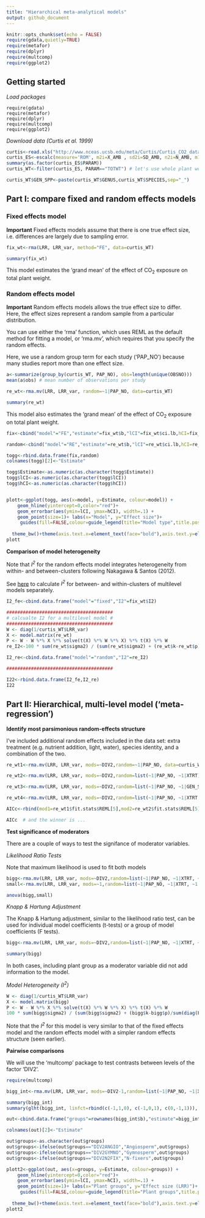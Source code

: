 ```yaml
---
title: "Hierarchical meta-analytical models"
output: github_document
---
```


```r
knitr::opts_chunk$set(echo = FALSE)
require(gdata,quietly=TRUE)
require(metafor)
require(dplyr)
require(multcomp)
require(ggplot2)
```

## Getting started   

_Load packages_ 

```
require(gdata)
require(metafor)
require(dplyr)
require(multcomp)
require(ggplot2)

```

_Download data (Curtis et al. 1999)_    


```r

curtis<-read.xls("http://www.nceas.ucsb.edu/meta/Curtis/Curtis_CO2_database.xls",as.is=TRUE,verbose=FALSE,sheet=1)
curtis_ES<-escalc(measure='ROM', m2i=X_AMB , sd2i=SD_AMB, n2i=N_AMB, m1i=X_ELEV, sd1i=SD_ELEV, n1i=N_ELEV, vtype='LS',var.names=c("LRR","LRR_var"),data=curtis)
summary(as.factor(curtis_ES$PARAM))
curtis_WT<-filter(curtis_ES, PARAM=="TOTWT") # let's use whole plant weight because it has the largest number of observations   

curtis_WT$GEN_SPP<-paste(curtis_WT$GENUS,curtis_WT$SPECIES,sep="_")
```


## Part I: compare fixed and random effects models  

### Fixed effects model

**Important** Fixed effects models assume that there is one true effect size, i.e. differences are largely due to sampling error.      

```r

fix_wt<-rma(LRR, LRR_var, method="FE", data=curtis_WT)

summary(fix_wt)
```

This model estimates the 'grand mean' of the effect of CO~2~ exposure on total plant weight. 



### Random effects model

**Important** Random effects models allows the true effect size to differ.  
Here, the effect sizes represent a random sample from a particular distribution.   

You can use either the 'rma' function, which uses REML as the default method for fitting a model, or 'rma.mv', which
requires that you specify the random effects.  

Here, we use a random group term for each study ('PAP_NO') because many studies report more than one effect size.

```r
a<-summarize(group_by(curtis_WT, PAP_NO), obs=length(unique(OBSNO)))
mean(a$obs) # mean number of observations per study  
```



```r

re_wt<-rma.mv(LRR, LRR_var, random=~1|PAP_NO, data=curtis_WT)

summary(re_wt)
```
This model also estimates the 'grand mean' of the effect of CO~2~ exposure on total plant weight.  


```r
fix<-cbind("model"="FE","estimate"=fix_wt$b,"lCI"=fix_wt$ci.lb,hCI=fix_wt$ci.ub)

random<-cbind("model"="RE","estimate"=re_wt$b,"lCI"=re_wt$ci.lb,hCI=re_wt$ci.ub)

togg<-rbind.data.frame(fix,random)
colnames(togg)[2]<-"Estimate"

togg$Estimate<-as.numeric(as.character(togg$Estimate))
togg$lCI<-as.numeric(as.character(togg$lCI))
togg$hCI<-as.numeric(as.character(togg$hCI))


plott<-ggplot(togg, aes(x=model, y=Estimate, colour=model)) + 
    geom_hline(yintercept=0,color="red")+
    geom_errorbar(aes(ymin=lCI, ymax=hCI), width=.1) +
    geom_point(size=1)+ labs(x="Model", y="Effect size")+
     guides(fill=FALSE,colour=guide_legend(title="Model type",title.position = "top"))+
  
  theme_bw()+theme(axis.text.x=element_text(face="bold"),axis.text.y=element_text(face="bold"))
plott
```
 
__Comparison of model heterogeneity__


Note that _I^2^_ for the random effects model integrates heterogeneity from within- and between-clusters following Nakagawa & Santos (2012).  

See [here](http://www.metafor-project.org/doku.php/tips:i2_multilevel_multivariate) to calculate _I^2^_ for between- and within-clusters of multilevel models separately.  
```r

I2_fe<-cbind.data.frame("model"="fixed","I2"=fix_wt$I2) 

#######################################
# calcualte I2 for a multilevel model #
#######################################
W <- diag(1/curtis_WT$LRR_var)
X <- model.matrix(re_wt)
P <- W - W %*% X %*% solve(t(X) %*% W %*% X) %*% t(X) %*% W
re_I2<-100 * sum(re_wt$sigma2) / (sum(re_wt$sigma2) + (re_wt$k-re_wt$p)/sum(diag(P)))

I2_re<-cbind.data.frame("model"="random","I2"=re_I2)

#######################################

I22<-rbind.data.frame(I2_fe,I2_re)
I22
```



## Part II: Hierarchical, multi-level model ('meta-regression')  


__Identify most parsimonious random-effects structure__  

I've included additional random effects included in the data set: extra treatment (e.g. nutrient addition, light, water), species identity, and 
a combination of the two.  



```r

re_wt1<-rma.mv(LRR, LRR_var, mods=~DIV2,random=~1|PAP_NO, data=curtis_WT)

re_wt2<-rma.mv(LRR, LRR_var, mods=~DIV2,random=list(~1|PAP_NO, ~1|XTRT), data=curtis_WT)

re_wt3<-rma.mv(LRR, LRR_var, mods=~DIV2,random=list(~1|PAP_NO, ~1|GEN_SPP), data=curtis_WT)

re_wt4<-rma.mv(LRR, LRR_var, mods=~DIV2,random=list(~1|PAP_NO, ~1|XTRT, ~1|GEN_SPP), data=curtis_WT)

AICc<-rbind(mod1=re_wt1$fit.stats$REML[5],mod2=re_wt2$fit.stats$REML[5],mod3=re_wt3$fit.stats$REML[5],mod4=re_wt4$fit.stats$REML[5])

AICc  # and the winner is ... 

```

__Test significance of moderators__  

There are a couple of ways to test the signifance of moderator variables.  

_Likelihood Ratio Tests_  

Note that maximum likelihood is used to fit both models  

```r

bigg<-rma.mv(LRR, LRR_var, mods=~DIV2,random=list(~1|PAP_NO, ~1|XTRT, ~1|GEN_SPP), data=curtis_WT, method="ML")
small<-rma.mv(LRR, LRR_var, mods=~1,random=list(~1|PAP_NO, ~1|XTRT, ~1|GEN_SPP), data=curtis_WT, method="ML")

anova(bigg,small)
```

_Knapp \& Hartung Adjustment_  

The Knapp \& Hartung adjustment, similar to the likelihood ratio test, can be used for individual model coefficients (t-tests) or a group of model coefficients (F tests).  



```r

bigg<-rma.mv(LRR, LRR_var, mods=~DIV2,random=list(~1|PAP_NO, ~1|XTRT, ~1|GEN_SPP), data=curtis_WT, test="knha")

summary(bigg)

```

In both cases, including plant group as a moderator variable did not add information to the model.  


_Model Heterogeneity (I^2^)_ 


```r

W <- diag(1/curtis_WT$LRR_var)
X <- model.matrix(bigg)
P <- W - W %*% X %*% solve(t(X) %*% W %*% X) %*% t(X) %*% W
100 * sum(bigg$sigma2) / (sum(bigg$sigma2) + (bigg$k-bigg$p)/sum(diag(P)))

```

Note that the _I^2^_ for this model is very similar to that of the fixed effects model and the random effects model with a simpler random effects structure (seen earlier).  

__Pairwise comparisons__

We will use the 'multcomp' package to test contrasts between levels of the factor 'DIV2'.    

```r
require(multcomp)

bigg_int<-rma.mv(LRR, LRR_var, mods=~DIV2-1,random=list(~1|PAP_NO, ~1|XTRT, ~1|GEN_SPP), data=curtis_WT, test="knha")

summary(bigg_int)
summary(glht(bigg_int, linfct=rbind(c(-1,1,0), c(-1,0,1), c(0,-1,1))), test=adjusted("none"))
```


```r


out<-cbind.data.frame("groups"=rownames(bigg_int$b),"estimate"=bigg_int$b,"lCI"=bigg_int$ci.lb,hCI=bigg_int$ci.ub)

colnames(out)[2]<-"Estimate"

out$groups<-as.character(out$groups)
out$groups<-ifelse(out$groups=="DIV2ANGIO","Angiosperm",out$groups)
out$groups<-ifelse(out$groups=="DIV2GYMNO","Gymnosperm",out$groups)
out$groups<-ifelse(out$groups=="DIV2N2FIX","N-fixers",out$groups)

plott2<-ggplot(out, aes(x=groups, y=Estimate, colour=groups)) + 
    geom_hline(yintercept=0,color="red")+
    geom_errorbar(aes(ymin=lCI, ymax=hCI), width=.1) +
    geom_point(size=1)+ labs(x="Plant groups", y="Effect size (LRR)")+
     guides(fill=FALSE,colour=guide_legend(title="Plant groups",title.position = "top"))+
  
  theme_bw()+theme(axis.text.x=element_text(face="bold"),axis.text.y=element_text(face="bold"))
plott2
```


